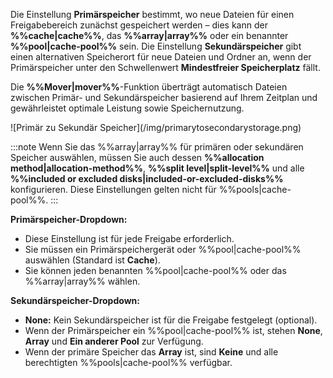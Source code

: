 Die Einstellung **Primärspeicher** bestimmt, wo neue Dateien für einen Freigabebereich zunächst gespeichert werden – dies kann der **%%cache|cache%%**, das **%%array|array%%** oder ein benannter **%%pool|cache-pool%%** sein. Die Einstellung **Sekundärspeicher** gibt einen alternativen Speicherort für neue Dateien und Ordner an, wenn der Primärspeicher unter den Schwellenwert **Mindestfreier Speicherplatz** fällt.

Die **%%Mover|mover%%**-Funktion überträgt automatisch Dateien zwischen Primär- und Sekundärspeicher basierend auf Ihrem Zeitplan und gewährleistet optimale Leistung sowie Speichernutzung.

<div style={{ margin: 'auto', maxWidth: '312px', display: 'flex', flexDirection: 'column', alignItems: 'center' }}>
  ![Primär zu Sekundär Speicher](/img/primarytosecondarystorage.png)
</div>

:::note
Wenn Sie das %%array|array%% für primären oder sekundären Speicher auswählen, müssen Sie auch dessen **%%allocation method|allocation-method%%**, **%%split level|split-level%%** und alle **%%included or excluded disks|included-or-excluded-disks%%** konfigurieren. Diese Einstellungen gelten nicht für %%pools|cache-pool%%.
:::

**Primärspeicher-Dropdown:**

- Diese Einstellung ist für jede Freigabe erforderlich.
- Sie müssen ein Primärspeichergerät oder %%pool|cache-pool%% auswählen (Standard ist **Cache**).
- Sie können jeden benannten %%pool|cache-pool%% oder das %%array|array%% wählen.

**Sekundärspeicher-Dropdown:**

- **None:** Kein Sekundärspeicher ist für die Freigabe festgelegt (optional).
- Wenn der Primärspeicher ein %%pool|cache-pool%% ist, stehen **None**, **Array** und **Ein anderer Pool** zur Verfügung.
- Wenn der primäre Speicher das **Array** ist, sind **Keine** und alle berechtigten %%pools|cache-pool%% verfügbar.
